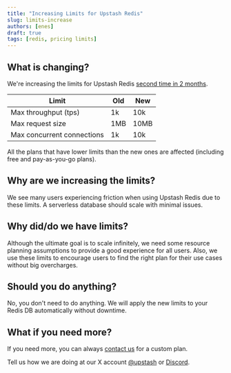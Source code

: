 ```yaml
---
title: "Increasing Limits for Upstash Redis"
slug: limits-increase
authors: [enes]
draft: true
tags: [redis, pricing limits]
---
```


## What is changing?

We're increasing the limits for Upstash Redis [second time in 2 months](https://upstash.com/blog/redis-new-pricing).

| Limit | Old  | New  |
|-------|-----------|-----------|
| Max throughput (tps) | 1k | 10k  |
| Max request size | 1MB | 10MB |
| Max concurrent connections | 1k | 10k |


All the plans that have lower limits than the new ones are affected (including free and pay-as-you-go plans).


## Why are we increasing the limits?

We see many users experiencing friction when using Upstash Redis due to these limits. A serverless database should scale with minimal issues.

## Why did/do we have limits?

Although the ultimate goal is to scale infinitely, we need some resource planning assumptions to provide a good experience for all users. Also, we use these limits to encourage users to find the right plan for their use cases without big overcharges.


## Should you do anything?

No, you don't need to do anything. We will apply the new limits to your Redis DB automatically without downtime.


## What if you need more?
If you need more, you can always [contact us](https://upstash.com/contact) for a custom plan.

Tell us how we are doing at our X account [@upstash](https://x.com/upstash) or [Discord](https://upstash.com/discord).

